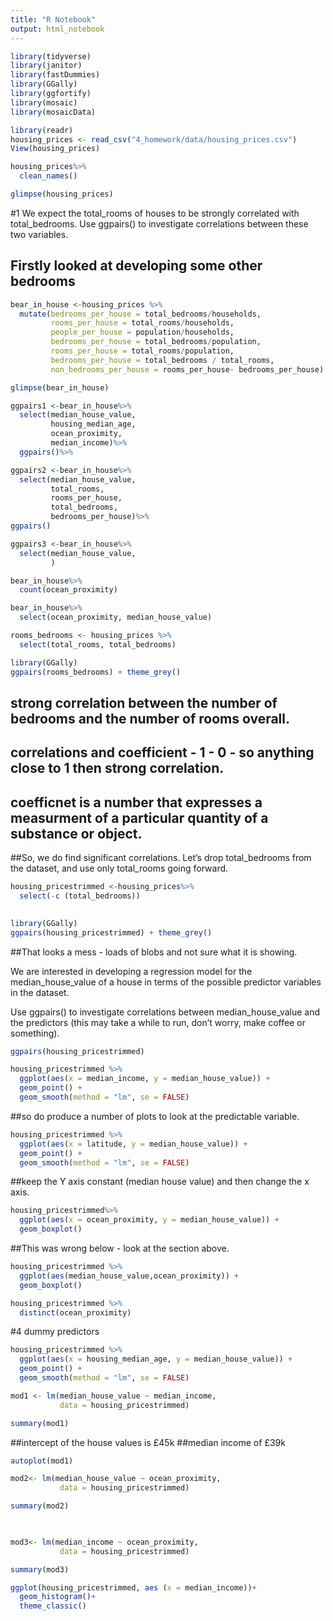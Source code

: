 ```yaml
---
title: "R Notebook"
output: html_notebook
---
```


```r
library(tidyverse)
library(janitor)
library(fastDummies)
library(GGally)
library(ggfortify)
library(mosaic)
library(mosaicData)
```


```r
library(readr)
housing_prices <- read_csv("4_homework/data/housing_prices.csv")
View(housing_prices)
```

```r
housing_prices%>%
  clean_names()
```


```r
glimpse(housing_prices)
```


#1 We expect the total_rooms of houses to be strongly correlated with total_bedrooms. Use ggpairs() to investigate correlations between these two variables.

## Firstly looked at developing some other bedrooms
```r
bear_in_house <-housing_prices %>%
  mutate(bedrooms_per_house = total_bedrooms/households,
         rooms_per_house = total_rooms/households,
         people_per_house = population/households,
         bedrooms_per_house = total_bedrooms/population,
         rooms_per_house = total_rooms/population,
         bedrooms_per_house = total_bedrooms / total_rooms,
         non_bedrooms_per_house = rooms_per_house- bedrooms_per_house)
```
```r
glimpse(bear_in_house)
```


```r
ggpairs1 <-bear_in_house%>%
  select(median_house_value,
         housing_median_age,
         ocean_proximity,
         median_income)%>%
  ggpairs()%>%


```



```r
ggpairs2 <-bear_in_house%>%
  select(median_house_value,
         total_rooms,
         rooms_per_house,
         total_bedrooms,
         bedrooms_per_house)%>%
ggpairs()

```


```r
ggpairs3 <-bear_in_house%>%
  select(median_house_value,
         )
```


```r
bear_in_house%>%
  count(ocean_proximity)
```

```r
bear_in_house%>%
  select(ocean_proximity, median_house_value)

```



```r
rooms_bedrooms <- housing_prices %>%
  select(total_rooms, total_bedrooms)
```



```r
library(GGally)
ggpairs(rooms_bedrooms) + theme_grey()
```

## strong correlation between the number of bedrooms and the number of rooms overall.

## correlations and coefficient - 1 - 0 - so anything close to 1 then strong correlation.

## coefficnet is a number that expresses a measurment of a particular quantity of a substance or object.

##So, we do find significant correlations. Let’s drop total_bedrooms from the dataset, and use only total_rooms going forward.


```r
housing_pricestrimmed <-housing_prices%>%
  select(-c (total_bedrooms))  
  
```

```r
library(GGally)
ggpairs(housing_pricestrimmed) + theme_grey()
```

##That looks a mess - loads of blobs and not sure what it is showing.


We are interested in developing a regression model for the median_house_value of a house in terms of the possible predictor variables in the dataset.

Use ggpairs() to investigate correlations between median_house_value and the predictors (this may take a while to run, don’t worry, make coffee or something).


```r
ggpairs(housing_pricestrimmed)
```


```r
housing_pricestrimmed %>%
  ggplot(aes(x = median_income, y = median_house_value)) +
  geom_point() +
  geom_smooth(method = "lm", se = FALSE)
```

##so do produce a number of plots to look at the predictable variable.

```r
housing_pricestrimmed %>%
  ggplot(aes(x = latitude, y = median_house_value)) +
  geom_point() +
  geom_smooth(method = "lm", se = FALSE)
```
##keep the Y axis constant (median house value) and then change the x axis.
```r
housing_pricestrimmed%>%
  ggplot(aes(x = ocean_proximity, y = median_house_value)) +
  geom_boxplot()
```

##This was wrong below - look at the section above.

```r
housing_pricestrimmed %>%
  ggplot(aes(median_house_value,ocean_proximity)) + 
  geom_boxplot()
```


```r
housing_pricestrimmed %>% 
  distinct(ocean_proximity)
```

#4 dummy predictors

```r
housing_pricestrimmed %>%
  ggplot(aes(x = housing_median_age, y = median_house_value)) +
  geom_point() +
  geom_smooth(method = "lm", se = FALSE)
```

```r
mod1 <- lm(median_house_value ~ median_income,
           data = housing_pricestrimmed)

summary(mod1)
```
##intercept of the house values is £45k
##median income of £39k


```r
autoplot(mod1)
```


```r
mod2<- lm(median_house_value ~ ocean_proximity,
           data = housing_pricestrimmed)

summary(mod2)

 
```


```r
mod3<- lm(median_income ~ ocean_proximity,
           data = housing_pricestrimmed)

summary(mod3)
```



```r
ggplot(housing_pricestrimmed, aes (x = median_income))+
  geom_histogram()+
  theme_classic()
```










